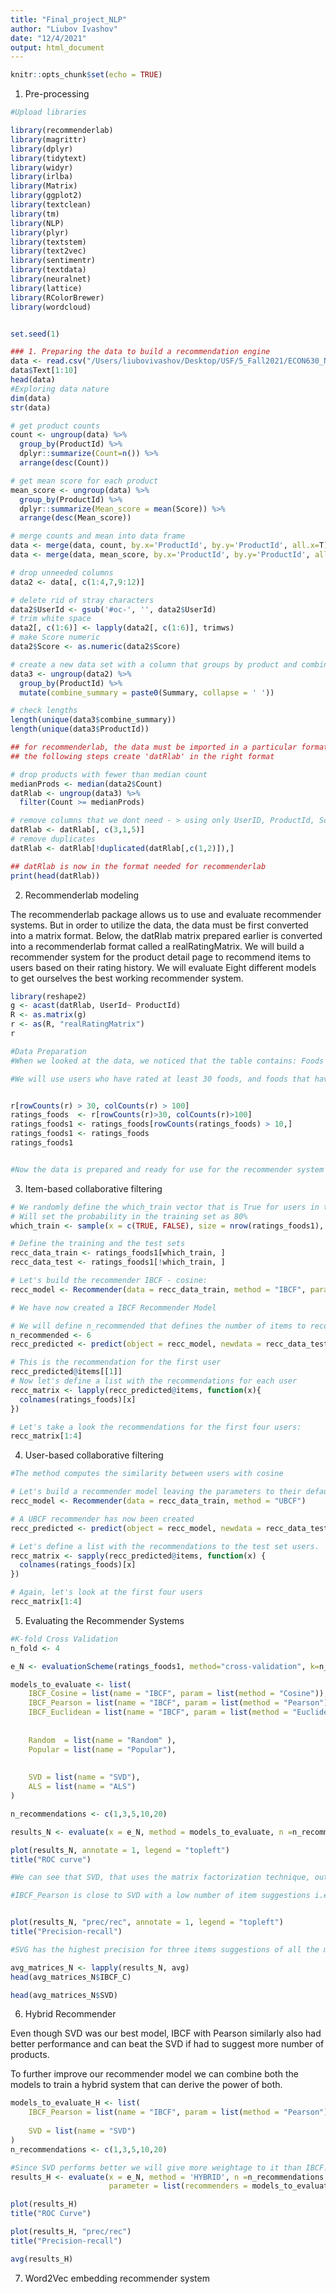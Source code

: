 ```yaml
---
title: "Final_project_NLP"
author: "Liubov Ivashov"
date: "12/4/2021"
output: html_document
---
```


```r
knitr::opts_chunk$set(echo = TRUE)
```


1. Pre-processing 

```r
#Upload libraries

library(recommenderlab)
library(magrittr) 
library(dplyr)
library(tidytext)
library(widyr)
library(irlba)
library(Matrix)
library(ggplot2)
library(textclean)
library(tm)
library(NLP)
library(plyr)
library(textstem)
library(text2vec)
library(sentimentr) 
library(textdata)
library(neuralnet)
library(lattice)
library(RColorBrewer)
library(wordcloud)


set.seed(1)

### 1. Preparing the data to build a recommendation engine
data <- read.csv("/Users/liubovivashov/Desktop/USF/5_Fall2021/ECON630_NLP/Final_project/data/Reviews.csv")
data$Text[1:10]
head(data)
#Exploring data nature
dim(data)
str(data)

# get product counts
count <- ungroup(data) %>% 
  group_by(ProductId) %>% 
  dplyr::summarize(Count=n()) %>% 
  arrange(desc(Count))

# get mean score for each product
mean_score <- ungroup(data) %>% 
  group_by(ProductId) %>% 
  dplyr::summarize(Mean_score = mean(Score)) %>% 
  arrange(desc(Mean_score))

# merge counts and mean into data frame
data <- merge(data, count, by.x='ProductId', by.y='ProductId', all.x=T)
data <- merge(data, mean_score, by.x='ProductId', by.y='ProductId', all.x=T)

# drop unneeded columns
data2 <- data[, c(1:4,7,9:12)]

# delete rid of stray characters
data2$UserId <- gsub('#oc-', '', data2$UserId)
# trim white space
data2[, c(1:6)] <- lapply(data2[, c(1:6)], trimws)
# make Score numeric
data2$Score <- as.numeric(data2$Score)

# create a new data set with a column that groups by product and combines the Summary reviews; this df is used for semantic analysis later
data3 <- ungroup(data2) %>%
  group_by(ProductId) %>% 
  mutate(combine_summary = paste0(Summary, collapse = ' '))

# check lengths
length(unique(data3$combine_summary))
length(unique(data3$ProductId))

## for recommenderlab, the data must be imported in a particular format
## the following steps create 'datRlab' in the right format 

# drop products with fewer than median count
medianProds <- median(data2$Count)
datRlab <- ungroup(data3) %>%
  filter(Count >= medianProds)

# remove columns that we dont need - > using only UserID, ProductId, Score
datRlab <- datRlab[, c(3,1,5)]
# remove duplicates
datRlab <- datRlab[!duplicated(datRlab[,c(1,2)]),]

## datRlab is now in the format needed for recommenderlab
print(head(datRlab))


```

2. Recommenderlab modeling

The recommenderlab package allows us to use and evaluate recommender systems. But in order to utilize the data, the data must be first converted into a matrix format. Below, the datRlab matrix prepared earlier is converted into a recommenderlab format called a realRatingMatrix.
We will build a recommender system for the product detail page to recommend items to users based on their rating history. We will evaluate Eight different models to get ourselves the best working recommender system.

```r
library(reshape2)
g <- acast(datRlab, UserId~ ProductId)
R <- as.matrix(g)
r <- as(R, "realRatingMatrix")
r

#Data Preparation
#When we looked at the data, we noticed that the table contains: Foods that have been reviewed/tried/eaten only a few times. There may be bias in this data from lack of data and/or biased reviewers.We need to determine the number of users per food. We must prepare the data, build a recommendation model, and validate it. Since this is our first time building this model, we can use a rule of thumb. After we have built the model, we can come back and modify the data preparation.

#We will use users who have rated at least 30 foods, and foods that have been reviewed at least 100 times.


r[rowCounts(r) > 30, colCounts(r) > 100]
ratings_foods  <- r[rowCounts(r)>30, colCounts(r)>100]
ratings_foods1 <- ratings_foods[rowCounts(ratings_foods) > 10,]
ratings_foods1 <- ratings_foods
ratings_foods1


#Now the data is prepared and ready for use for the recommender system development.


```

3. Item-based collaborative filtering

```r
# We randomly define the which_train vector that is True for users in the training set and FALSE for the others.
# Will set the probability in the training set as 80%
which_train <- sample(x = c(TRUE, FALSE), size = nrow(ratings_foods1), replace = TRUE, prob = c(0.8, 0.2))

# Define the training and the test sets
recc_data_train <- ratings_foods1[which_train, ]
recc_data_test <- ratings_foods1[!which_train, ]

# Let's build the recommender IBCF - cosine:
recc_model <- Recommender(data = recc_data_train, method = "IBCF", parameter = list(k = 30)) 

# We have now created a IBCF Recommender Model

# We will define n_recommended that defines the number of items to recommend to each user and with the predict function, create prediction(recommendations) for the test set.
n_recommended <- 6
recc_predicted <- predict(object = recc_model, newdata = recc_data_test, n = n_recommended)

# This is the recommendation for the first user
recc_predicted@items[[1]]
# Now let's define a list with the recommendations for each user
recc_matrix <- lapply(recc_predicted@items, function(x){
  colnames(ratings_foods)[x]
})

# Let's take a look the recommendations for the first four users:
recc_matrix[1:4]
```

4. User-based collaborative filtering

```r
#The method computes the similarity between users with cosine

# Let's build a recommender model leaving the parameters to their defaults. 
recc_model <- Recommender(data = recc_data_train, method = "UBCF")

# A UBCF recommender has now been created
recc_predicted <- predict(object = recc_model, newdata = recc_data_test, n = n_recommended)

# Let's define a list with the recommendations to the test set users.
recc_matrix <- sapply(recc_predicted@items, function(x) {
  colnames(ratings_foods)[x]
})

# Again, let's look at the first four users
recc_matrix[1:4]
```

5. Evaluating the Recommender Systems
```r
#K-fold Cross Validation
n_fold <- 4

e_N <- evaluationScheme(ratings_foods1, method="cross-validation", k=n_fold, given=10, goodRating=4)

models_to_evaluate <- list(
    IBCF_Cosine = list(name = "IBCF", param = list(method = "Cosine")), 
    IBCF_Pearson = list(name = "IBCF", param = list(method = "Pearson")), 
    IBCF_Euclidean = list(name = "IBCF", param = list(method = "Euclidean")),
  
    
    Random  = list(name = "Random" ), 
    Popular = list(name = "Popular"),
    
    
    SVD = list(name = "SVD"),
    ALS = list(name = "ALS")
)

n_recommendations <- c(1,3,5,10,20)

results_N <- evaluate(x = e_N, method = models_to_evaluate, n =n_recommendations)

plot(results_N, annotate = 1, legend = "topleft")
title("ROC curve")

#We can see that SVD, that uses the matrix factorization technique, outperforms all the other models.

#IBCF_Pearson is close to SVD with a low number of item suggestions i.e. up to three suggestions. But as the number of suggestions increases, SVD turns to be the absolute winner.


plot(results_N, "prec/rec", annotate = 1, legend = "topleft")
title("Precision-recall")

#SVG has the highest precision for three items suggestions of all the models. Hence, this is the model we should likely use when we choose with recommender system we would like to use.

avg_matrices_N <- lapply(results_N, avg)
head(avg_matrices_N$IBCF_C)

head(avg_matrices_N$SVD)
```

6. Hybrid Recommender

Even though SVD was our best model, IBCF with Pearson similarly also had better performance and can beat the SVD if had to suggest more number of products.

To further improve our recommender model we can combine both the models to train a hybrid system that can derive the power of both.
```r

models_to_evaluate_H <- list(
    IBCF_Pearson = list(name = "IBCF", param = list(method = "Pearson")), 
    
    SVD = list(name = "SVD")
)
n_recommendations <- c(1,3,5,10,20)

#Since SVD performs better we will give more weightage to it than IBCF.
results_H <- evaluate(x = e_N, method = 'HYBRID', n =n_recommendations,
                      parameter = list(recommenders = models_to_evaluate_H, weights = c(1,1)))

plot(results_H)
title("ROC Curve")

plot(results_H, "prec/rec")
title("Precision-recall")

avg(results_H)
```

7. Word2Vec embedding recommender system
```r

```
